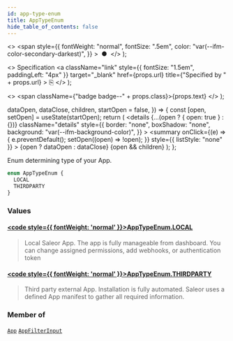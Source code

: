 ```yaml
---
id: app-type-enum
title: AppTypeEnum
hide_table_of_contents: false
---
```


  <>
    <span
      style={{
        fontWeight: "normal",
        fontSize: ".5em",
        color: "var(--ifm-color-secondary-darkest)",
      }}
    >
      &nbsp;●&nbsp;
    </span>
  </>
);

  <>
    Specification
    <a
      className="link"
      style={{ fontSize: "1.5em", paddingLeft: "4px" }}
      target="\_blank"
      href={props.url}
      title={"Specified by " + props.url}
    >
      ⎘
    </a>
  </>
);

  <>
    <span className={"badge badge--" + props.class}>{props.text}</span>
  </>
);


  dataOpen,
  dataClose,
  children,
  startOpen = false,
}) => {
  const [open, setOpen] = useState(startOpen);
  return (
    <details
      {...(open ? { open: true } : {})}
      className="details"
      style={{
        border: "none",
        boxShadow: "none",
        background: "var(--ifm-background-color)",
      }}
    >
      <summary
        onClick={(e) => {
          e.preventDefault();
          setOpen((open) => !open);
        }}
        style={{ listStyle: "none" }}
      >
        {open ? dataOpen : dataClose}
      </summary>
      {open && children}
    </details>
  );
};

Enum determining type of your App.

```graphql
enum AppTypeEnum {
  LOCAL
  THIRDPARTY
}
```

### Values

#### [<code style={{ fontWeight: 'normal' }}>AppTypeEnum.<b>LOCAL</b></code>](#)

> Local Saleor App. The app is fully manageable from dashboard. You can change assigned permissions, add webhooks, or authentication token

#### [<code style={{ fontWeight: 'normal' }}>AppTypeEnum.<b>THIRDPARTY</b></code>](#)

> Third party external App. Installation is fully automated. Saleor uses a defined App manifest to gather all required information.

### Member of

[`App`](../../../api-storefront/apps/objects/app) <Badge class="secondary" text="object"/><Bullet />[`AppFilterInput`](../../../api-storefront/apps/inputs/app-filter-input) <Badge class="secondary" text="input"/>
